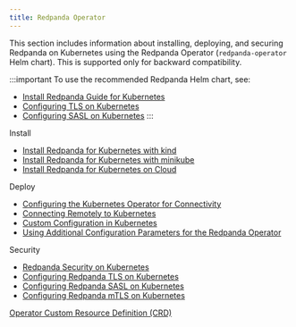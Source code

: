 ```yaml
---
title: Redpanda Operator
---
```


<head>
  <meta name="title" content="Redpanda Operator | Redpanda Docs" />
  <meta name="description" content="Redpanda Operator reference topics" />
</head>

This section includes information about installing, deploying, and securing Redpanda on Kubernetes using the Redpanda Operator (`redpanda-operator` Helm chart). This is supported only for backward compatibility. 

:::important
To use the recommended Redpanda Helm chart, see: 
- [Install Redpanda Guide for Kubernetes](../../quickstart/kubernetes-qs-dev)
- [Configuring TLS on Kubernetes](../../security/kubernetes-tls)
- [Configuring SASL on Kubernetes](../../security/sasl-kubernetes)
:::

Install
- [Install Redpanda for Kubernetes with kind](../redpanda-operator/kubernetes-qs-local-access)
- [Install Redpanda for Kubernetes with minikube](../redpanda-operator/kubernetes-qs-minikube)
- [Install Redpanda for Kubernetes on Cloud](../redpanda-operator/kubernetes-qs-cloud)

Deploy
- [Configuring the Kubernetes Operator for Connectivity](../redpanda-operator/kubernetes-connectivity)
- [Connecting Remotely to Kubernetes](../redpanda-operator/kubernetes-external-connect)
- [Custom Configuration in Kubernetes](../redpanda-operator/kubernetes-additional-config)
- [Using Additional Configuration Parameters for the Redpanda Operator](../redpanda-operator/arbitrary-configuration)

Security
- [Redpanda Security on Kubernetes](../redpanda-operator/security-kubernetes)
- [Configuring Redpanda TLS on Kubernetes](../redpanda-operator/tls-kubernetes)
- [Configuring Redpanda SASL on Kubernetes](../redpanda-operator/kubernetes-sasl)
- [Configuring Redpanda mTLS on Kubernetes](../redpanda-operator/kubernetes-mtls)

[Operator Custom Resource Definition (CRD)](https://doc.crds.dev/github.com/vectorizedio/redpanda)
